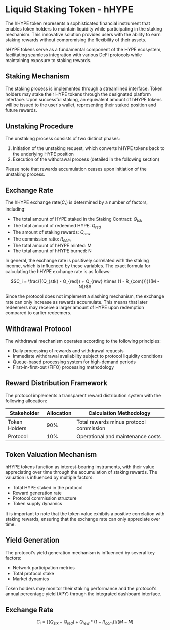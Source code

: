 # Liquid Staking Token - hHYPE

The hHYPE token represents a sophisticated financial instrument that enables token holders to maintain liquidity while participating in the staking mechanism. This innovative solution provides users with the ability to earn staking rewards without compromising the flexibility of their assets.

hHYPE tokens serve as a fundamental component of the HYPE ecosystem, facilitating seamless integration with various DeFi protocols while maintaining exposure to staking rewards.

## Staking Mechanism

The staking process is implemented through a streamlined interface. Token holders may stake their HYPE tokens through the designated platform interface. Upon successful staking, an equivalent amount of hHYPE tokens will be issued to the user's wallet, representing their staked position and future rewards.

## Unstaking Procedure

The unstaking process consists of two distinct phases:
1. Initiation of the unstaking request, which converts hHYPE tokens back to the underlying HYPE position
2. Execution of the withdrawal process (detailed in the following section)

Please note that rewards accumulation ceases upon initiation of the unstaking process.

## Exchange Rate

The hHYPE exchange rate($C_r$) is determined by a number of factors, including:

- The total amount of HYPE staked in the Staking Contract: $Q_{tsk}$
- The total amount of redeemed HYPE: $Q_{red}$
- The amount of staking rewards: $Q_{rew}$
- The commission ratio: $R_{com}$
- The total amount of hHYPE minted: M
- The total amount of hHYPE burned: N

In general, the exchange rate is positively correlated with the staking income, which is influenced by these variables. The exact formula for calculating the hHYPE exchange rate is as follows:

```math
C_i = \frac{[(Q_{stk} - Q_{red}) + Q_{rew} \times (1 - R_{com})]}{(M - N)}
```

Since the protocol does not implement a slashing mechanism, the exchange rate can only increase as rewards accumulate. This means that later redeemers may receive a larger amount of HYPE upon redemption compared to earlier redeemers.


## Withdrawal Protocol

The withdrawal mechanism operates according to the following principles:
* Daily processing of rewards and withdrawal requests
* Immediate withdrawal availability subject to protocol liquidity conditions
* Queue-based processing system for high-demand periods
* First-in-first-out (FIFO) processing methodology

## Reward Distribution Framework

The protocol implements a transparent reward distribution system with the following allocation:

| Stakeholder | Allocation | Calculation Methodology |
| ----------- | ---------- | ----------------------- |
| Token Holders | 90% | Total rewards minus protocol commission |
| Protocol | 10% | Operational and maintenance costs |

## Token Valuation Mechanism

hHYPE tokens function as interest-bearing instruments, with their value appreciating over time through the accumulation of staking rewards. The valuation is influenced by multiple factors:

* Total HYPE staked in the protocol
* Reward generation rate
* Protocol commission structure
* Token supply dynamics

It is important to note that the token value exhibits a positive correlation with staking rewards, ensuring that the exchange rate can only appreciate over time.

## Yield Generation

The protocol's yield generation mechanism is influenced by several key factors:
* Network participation metrics
* Total protocol stake
* Market dynamics

Token holders may monitor their staking performance and the protocol's annual percentage yield (APY) through the integrated dashboard interface.

## Exchange Rate


```math
C_{i}={[\left(Q_{stk}-Q_{red}\right)+Q_{rew} *\left(1-R_{com}\right)]}/{(M-N)}
```
